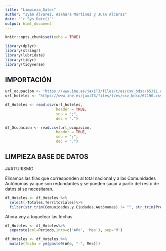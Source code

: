 ```yaml
---
title: "Limpieza_Datos"
author: "Iyán Álvarez, Azahara Martinez y Juan Alcaraz"
date: "`r Sys.Date()`"
output: html_document
---
```


```r
knitr::opts_chunk$set(echo = TRUE)
```

```r
library(dplyr)
library(stringr)
library(lubridate)
library(tidyr)
library(tidyverse)
```


## IMPORTACIÓN

```r
url_ocupacion <- "https://www.ine.es/jaxiT3/files/t/es/csv_bdsc/65311.csv?nocab=1"
url_hoteles <- "https://www.ine.es/jaxiT3/files/t/es/csv_bdsc/67190.csv?nocab=1"

df_Hoteles <- read.csv(url_hoteles,
                       header = TRUE,
                       sep = ";",
                       dec = ".")

df_Ocupacion <- read.csv(url_ocupacion,
                       header = TRUE,
                       sep = ";",
                       dec = ".")
```

## LIMPIEZA BASE DE DATOS 

###TURISMO 

Elinamos las filas que corresponden al total nacional y a las Comunidades Autónomas ya que son redundantes y se pueden sacar a partir del resto de datos si se necesitaran.

```r
df_Hoteles <- df_Hoteles %>%
  select(-Totales.Territoriales)%>%
  filter(str_trim(Comunidades.y.Ciudades.Autónomas) != "", str_trim(Provincias) != "")
```

Ahora voy a toquetear las fechas

```r
df_Hoteles <- df_Hoteles%>%
  separate(col=Periodo,into=c('Año', 'Mes'), sep='M')

df_Hoteles <- df_Hoteles %>%
  mutate(fecha = ym(paste0(Año, "-", Mes)))
```

